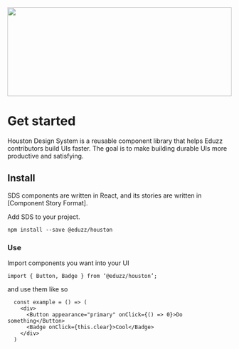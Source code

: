 
<Meta title="Design System/Intro" />

<img src={designSystem} height="200px" width="100%" />

# Get started

Houston Design System is a reusable component library that helps Eduzz contributors build UIs faster. The goal is to make building durable UIs more productive and satisfying.

## Install

SDS components are written in React, and its stories are written in [Component Story Format].

Add SDS to your project.

`npm install --save @eduzz/houston`

### **Use**

Import components you want into your UI

`import { Button, Badge } from ‘@eduzz/houston’;`

and use them like so

```
  const example = () => (
    <div>
      <Button appearance="primary" onClick={() => 0}>Do something</Button>
      <Badge onClick={this.clear}>Cool</Badge>
    </div>
  )
```
